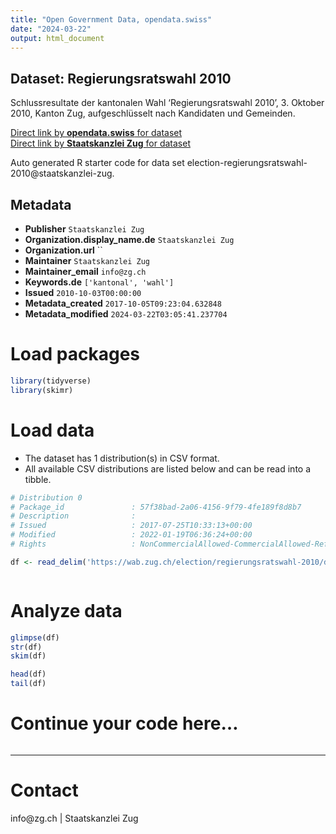```yaml
---
title: "Open Government Data, opendata.swiss"
date: "2024-03-22"
output: html_document
---
```


## Dataset: Regierungsratswahl 2010

Schlussresultate der kantonalen Wahl 'Regierungsratswahl 2010', 3. Oktober 2010, Kanton Zug, aufgeschlüsselt nach Kandidaten und Gemeinden.

[Direct link by **opendata.swiss** for dataset](https://opendata.swiss/de/dataset/regierungsratswahl-2010)<br>
[Direct link by **Staatskanzlei Zug** for dataset](https://wab.zug.ch/election/regierungsratswahl-2010/data)

Auto generated R starter code for data set election-regierungsratswahl-2010@staatskanzlei-zug.

## Metadata

- **Publisher** `Staatskanzlei Zug`
- **Organization.display_name.de** `Staatskanzlei Zug`
- **Organization.url** ``
- **Maintainer** `Staatskanzlei Zug`
- **Maintainer_email** `info@zg.ch`
- **Keywords.de** `['kantonal', 'wahl']`
- **Issued** `2010-10-03T00:00:00`
- **Metadata_created** `2017-10-05T09:23:04.632848`
- **Metadata_modified** `2024-03-22T03:05:41.237704`


# Load packages

```r

library(tidyverse)
library(skimr)

```

# Load data

-   The dataset has 1 distribution(s) in CSV format.
-   All available CSV distributions are listed below and can be read into a tibble.

```r

# Distribution 0
# Package_id               : 57f38bad-2a06-4156-9f79-4fe189f8d8b7
# Description              : 
# Issued                   : 2017-07-25T10:33:13+00:00
# Modified                 : 2022-01-19T06:36:24+00:00
# Rights                   : NonCommercialAllowed-CommercialAllowed-ReferenceRequired

df <- read_delim('https://wab.zug.ch/election/regierungsratswahl-2010/data-csv')



```

# Analyze data

```r

glimpse(df)
str(df)
skim(df)

head(df)
tail(df)

```

# Continue your code here...

```r

```

------------------------------------------------------------------------

# Contact

info@zg.ch | Staatskanzlei Zug
